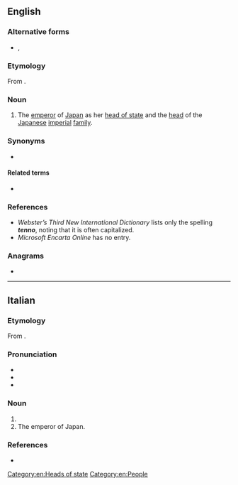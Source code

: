 {{also|tennō|Tenno}}
==English==

===Alternative forms===
* {{l|en|Tenno}}, {{l|en|Tennou}}

===Etymology===
From {{bor|en|ja|天皇|tr=tennō}}.

===Noun===
{{en-noun}}

# The [[emperor]] of [[Japan]] as her [[head of state]] and the [[head]] of the [[Japanese]] [[imperial]] [[family]].

===Synonyms===
* {{l|en|mikado}}

====Related terms====
* {{l|en|Chrysanthemum Throne}}

===References===
* ''Webster’s Third New International Dictionary'' lists only the spelling '''''tenno''''', noting that it is often capitalized.
* ''Microsoft Encarta Online'' has no entry.

===Anagrams===
* {{anagrams|en|a=ennot|nonet|tenon|tonne}}

[[Category:en:Heads of state]]
[[Category:en:People]]

----

==Italian==

===Etymology===
From {{bor|it|ja|天皇|tr=tennō}}.

===Pronunciation===
* {{IPA|it|/ˈtɛn.no/|[ˈt̪ɛn̺n̺o]}}
* {{rhymes|it|ɛnno}}
* {{hyph|it|tèn|no}}

===Noun===
{{it-noun|m|-}}

# {{n-g|The [[official]] [[title]] of the [[emperor]] of [[Japan]].}}
# The emperor of Japan.

===References===
* {{R:it:Trec}}

{{topics|it|People}}